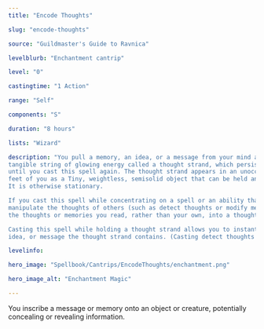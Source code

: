 ```yaml
---
title: "Encode Thoughts"

slug: "encode-thoughts"

source: "Guildmaster's Guide to Ravnica"

levelblurb: "Enchantment cantrip"

level: "0"

castingtime: "1 Action"

range: "Self"

components: "S"

duration: "8 hours"

lists: "Wizard"

description: "You pull a memory, an idea, or a message from your mind and transform it into a 
tangible string of glowing energy called a thought strand, which persists for the duration or 
until you cast this spell again. The thought strand appears in an unoccupied space within 5 
feet of you as a Tiny, weightless, semisolid object that can be held and carried like a ribbon. 
It is otherwise stationary.

If you cast this spell while concentrating on a spell or an ability that allows you to read or 
manipulate the thoughts of others (such as detect thoughts or modify memory), you can transform 
the thoughts or memories you read, rather than your own, into a thought strand.

Casting this spell while holding a thought strand allows you to instantly receive whatever memory, 
idea, or message the thought strand contains. (Casting detect thoughts on the strand has the same effect.)"

levelinfo:

hero_image: "Spellbook/Cantrips/EncodeThoughts/enchantment.png"

hero_image_alt: "Enchantment Magic"

---
```

You inscribe a message or memory onto an object or creature, potentially concealing or revealing information.